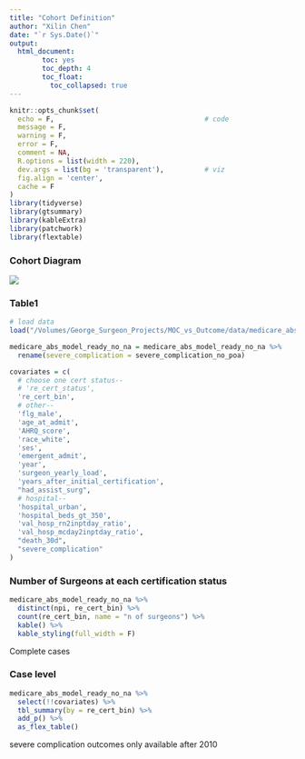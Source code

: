 ```yaml
---
title: "Cohort Definition"
author: "Xilin Chen"
date: "`r Sys.Date()`"
output: 
  html_document:
        toc: yes
        toc_depth: 4
        toc_float:
          toc_collapsed: true
---
```


```r
knitr::opts_chunk$set(
  echo = F,                                     # code
  message = F,
  warning = F,
  error = F,
  comment = NA,
  R.options = list(width = 220),
  dev.args = list(bg = 'transparent'),          # viz
  fig.align = 'center',
  cache = F
)
library(tidyverse)
library(gtsummary)
library(kableExtra)
library(patchwork)
library(flextable)
```


### Cohort Diagram

![](/Users/xilinchen/Documents/Repo/ABS_MoC_vs_pt_Outcome/other_docs/Diagram/cohort_definition/publication_5_17.png)


### Table1

```r
# load data
load("/Volumes/George_Surgeon_Projects/MOC_vs_Outcome/data/medicare_abs_model_ready_no_na.rdata")

medicare_abs_model_ready_no_na = medicare_abs_model_ready_no_na %>% 
  rename(severe_complication = severe_complication_no_poa)

covariates = c(
  # choose one cert status--
  # 're_cert_status',
  're_cert_bin',
  # other--
  'flg_male',
  'age_at_admit',
  'AHRQ_score',
  'race_white',
  'ses',
  'emergent_admit',
  'year',
  'surgeon_yearly_load',
  'years_after_initial_certification',
  "had_assist_surg",
  # hospital--
  'hospital_urban',
  'hospital_beds_gt_350',
  'val_hosp_rn2inptday_ratio',
  'val_hosp_mcday2inptday_ratio',
  "death_30d",
  "severe_complication"
)

```


### Number of Surgeons at each certification status

```r
medicare_abs_model_ready_no_na %>%
  distinct(npi, re_cert_bin) %>%
  count(re_cert_bin, name = "n of surgeons") %>% 
  kable() %>% 
  kable_styling(full_width = F)
```


Complete cases

### Case level

```r
medicare_abs_model_ready_no_na %>% 
  select(!!covariates) %>% 
  tbl_summary(by = re_cert_bin) %>% 
  add_p() %>% 
  as_flex_table()
```

severe complication outcomes only available after 2010